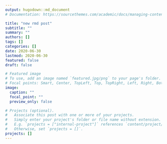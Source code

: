```yaml
---
output: hugodown::md_document
# Documentation: https://sourcethemes.com/academic/docs/managing-content/

title: "new rmd post"
subtitle: ""
summary: ""
authors: []
tags: []
categories: []
date: 2020-06-30
lastmod: 2020-06-30
featured: false
draft: false

# Featured image
# To use, add an image named `featured.jpg/png` to your page's folder.
# Focal points: Smart, Center, TopLeft, Top, TopRight, Left, Right, BottomLeft, Bottom, BottomRight.
image:
  caption: ""
  focal_point: ""
  preview_only: false

# Projects (optional).
#   Associate this post with one or more of your projects.
#   Simply enter your project's folder or file name without extension.
#   E.g. `projects = ["internal-project"]` references `content/project/deep-learning/index.md`.
#   Otherwise, set `projects = []`.
projects: []
---
```


